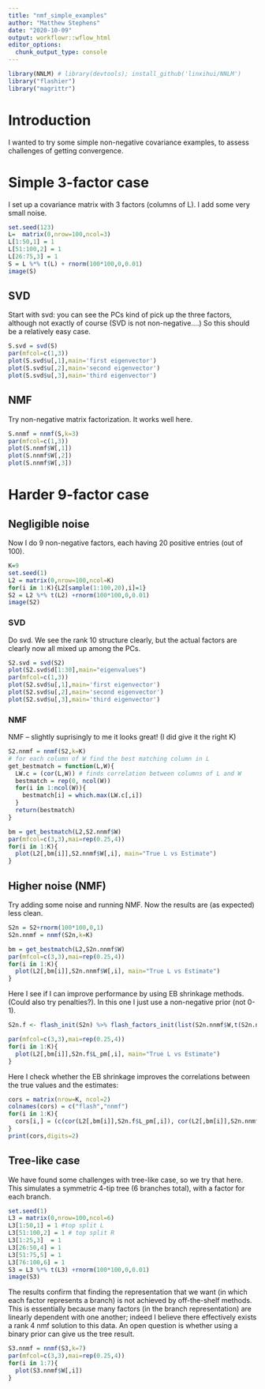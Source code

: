 ```yaml
---
title: "nmf_simple_examples"
author: "Matthew Stephens"
date: "2020-10-09"
output: workflowr::wflow_html
editor_options:
  chunk_output_type: console
---
```



```r
library(NNLM) # library(devtools); install_github('linxihui/NNLM')
library("flashier")
library("magrittr")
```

# Introduction

I wanted to try some simple non-negative covariance examples,
to assess challenges of getting convergence.


# Simple 3-factor case

I set up a covariance matrix with 3 factors (columns of L).
I add some very small noise. 
```r
set.seed(123)
L=  matrix(0,nrow=100,ncol=3)
L[1:50,1] = 1
L[51:100,2] = 1
L[26:75,3] = 1
S = L %*% t(L) + rnorm(100*100,0,0.01)
image(S)
```

## SVD 

Start with svd: you can see the PCs kind of pick up the three factors,
although not exactly of course (SVD is not non-negative....)
So this should be a relatively easy case.
```r
S.svd = svd(S)
par(mfcol=c(1,3))
plot(S.svd$u[,1],main='first eigenvector')
plot(S.svd$u[,2],main='second eigenvector')
plot(S.svd$u[,3],main='third eigenvector')
```

## NMF

Try non-negative matrix factorization. It works well here.
```r
S.nnmf = nnmf(S,k=3)
par(mfcol=c(1,3))
plot(S.nnmf$W[,1])
plot(S.nnmf$W[,2])
plot(S.nnmf$W[,3])
```


# Harder 9-factor case

## Negligible noise 

Now I do 9 non-negative factors, each having 20 positive
entries (out of 100).


```r
K=9
set.seed(1)
L2 = matrix(0,nrow=100,ncol=K)
for(i in 1:K){L2[sample(1:100,20),i]=1}
S2 = L2 %*% t(L2) +rnorm(100*100,0,0.01)
image(S2)
```

### SVD 

Do svd. We see the rank 10 structure clearly, but the
actual factors are clearly now all mixed up among the PCs.
```r
S2.svd = svd(S2)
plot(S2.svd$d[1:30],main="eigenvalues")
par(mfcol=c(1,3))
plot(S2.svd$u[,1],main='first eigenvector')
plot(S2.svd$u[,2],main='second eigenvector')
plot(S2.svd$u[,3],main='third eigenvector')
```

### NMF 

NMF -- slightly suprisingly to me it looks great! (I did
give it the right K)
```r
S2.nnmf = nnmf(S2,k=K)
# for each column of W find the best matching column in L
get_bestmatch = function(L,W){
  LW.c = (cor(L,W)) # finds correlation between columns of L and W
  bestmatch = rep(0, ncol(W))
  for(i in 1:ncol(W)){
    bestmatch[i] = which.max(LW.c[,i])
  }
  return(bestmatch)
}

bm = get_bestmatch(L2,S2.nnmf$W)
par(mfcol=c(3,3),mai=rep(0.25,4))
for(i in 1:K){
  plot(L2[,bm[i]],S2.nnmf$W[,i], main="True L vs Estimate")
}

```


## Higher noise (NMF)

Try adding some noise and running NMF. Now the results are (as expected)
less clean. 
 
```r
S2n = S2+rnorm(100*100,0,1)
S2n.nnmf = nnmf(S2n,k=K)

bm = get_bestmatch(L2,S2n.nnmf$W)
par(mfcol=c(3,3),mai=rep(0.25,4))
for(i in 1:K){
  plot(L2[,bm[i]],S2n.nnmf$W[,i], main="True L vs Estimate")
}

```

Here I see if I can improve performance by using EB shrinkage methods. (Could also try penalties?).
In this one I just use a non-negative prior (not 0-1).

```r
S2n.f <- flash_init(S2n) %>% flash_factors_init(list(S2n.nnmf$W,t(S2n.nnmf$H)),ebnm_fn = ebnm_point_exponential) %>% flash_backfit()

par(mfcol=c(3,3),mai=rep(0.25,4))
for(i in 1:K){
  plot(L2[,bm[i]],S2n.f$L_pm[,i], main="True L vs Estimate")
}

```

Here I check whether the EB shrinkage improves the correlations between the true values and the estimates:
```r
cors = matrix(nrow=K, ncol=2)
colnames(cors) = c("flash","nnmf")
for(i in 1:K){
  cors[i,] = (c(cor(L2[,bm[i]],S2n.f$L_pm[,i]), cor(L2[,bm[i]],S2n.nnmf$W[,i])))
}
print(cors,digits=2)
```



## Tree-like case

We have found some challenges with tree-like case, so we try that here. This simulates a symmetric 4-tip tree (6 branches total),
with a factor for each branch.
```r
set.seed(1)
L3 = matrix(0,nrow=100,ncol=6)
L3[1:50,1] = 1 #top split L
L3[51:100,2] = 1 # top split R
L3[1:25,3]  = 1
L3[26:50,4] = 1
L3[51:75,5] = 1
L3[76:100,6] = 1
S3 = L3 %*% t(L3) +rnorm(100*100,0,0.01)
image(S3)
```

The results confirm that finding the representation that
we want (in which each factor represents a branch) is not
achieved by off-the-shelf methods. This is essentially
because many factors (in the branch representation)
are linearly dependent with one another; indeed I believe there effectively
exists a rank 4 nmf solution to this data. An open question is
whether using a binary
prior can give us the tree result.

```r
S3.nnmf = nnmf(S3,k=7)
par(mfcol=c(3,3),mai=rep(0.25,4))
for(i in 1:7){
  plot(S3.nnmf$W[,i])
}
```

